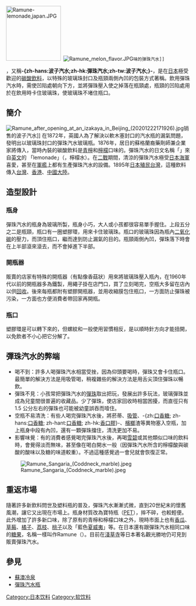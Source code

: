 {{multiple issues|
{{inappropriate tone|time=2015-02-08T04:21:16+00:00}}
{{review|time=2015-02-08T04:21:16+00:00}}
{{unreferenced|time=2015-02-08T04:21:16+00:00}}
}}
{{noteTA
|T=zh-hans:弹珠汽水;zh-hk:波子汽水;zh-tw:彈珠汽水;
|1=zh-hans:弹珠汽水;zh-hk:波子汽水;zh-tw:彈珠汽水;
}}
{{otheruses|other=日本電子遊戲、電視動畫作品彈珠汽水|彈珠汽水 (遊戲)}}
 [[File:Ramune-lemonade,japan.JPG|150px]] [[File:Ramune_melon_flavor.JPG|thumb]]味的弹珠汽水]]
{{jp|c='''弹珠汽水'''|j=ラムネ|rm=Ramune}}，又稱'''-{zh-hans:波子汽水;zh-hk:彈珠汽水;zh-tw:波子汽水;}-'''，是在[[日本|日本]]極受歡迎的[[碳酸飲料|碳酸飲料]]，以特殊的玻璃珠封口及瓶頸兩側內凹的包裝方式著稱。飲用彈珠汽水時，需使凹陷處朝向下方，並將彈珠壓入使之掉落在瓶頸處，瓶頸的凹陷處用於在飲用時卡住玻璃珠，使玻璃珠不堵住瓶口。

== 簡介 ==
[[File:Ramune_after_opening_at_an_izakaya_in_Beijing_(20201222171926).jpg|thumb]]销售的波子汽水]]
在1872年，英國人{{link-en|Hiram Codd}}為了解決以軟木塞封口的汽水瓶的漏氣問題，發明出以玻璃珠封口的彈珠汽水玻璃瓶。1876年，居日的蘇格蘭裔藥劑師兼企業家{{link-en|阿歷山大‧卡梅倫‧西姆|Alexander Cameron Sim}}將傳入，當時內裝的碳酸飲料是[[青檸|青檸]]和[[檸檬|檸檬]]口味的。彈珠汽水的日文名稱「{{lang|ja|ラムネ}}」來自[[英文|英文]]的 「lemonade」（{{lang|ja|レモネード}}，檸檬水）。在[[第二次世界大戰|二戰]]期間，清涼的彈珠汽水極受[[日本海軍|日本海軍]]喜愛，甚至在[[軍艦|軍艦]]上都有生產彈珠汽水的設備。1895年[[台灣日治時期|日本殖民台灣]]，這種飲料傳入[[台灣|台灣]]、[[香港|香港]]、[[中國大陸|中國大陸]]。

== 造型設計 ==
=== 瓶身 ===
彈珠汽水的瓶身為玻璃所製，瓶身小巧，大人或小孩都很容易單手握住。上段五分之二是瓶頸，瓶口有一圈塑膠環，用來卡住玻璃珠。瓶口的玻璃珠因為瓶內[[二氧化碳|二氧化碳]]的壓力，而頂住瓶口，繼而達到防止漏氣的目的。瓶頸兩側內凹，彈珠落下時會在上半部滾來滾去，而不會掉進下半部。
=== 開瓶器 ===
販賣的店家有特殊的開瓶器（有點像香菇狀）用來將玻璃珠壓入瓶內，在1960年代以前的開瓶器多為鐵製，用繩子掛在店門口，買了立刻喝完，空瓶大多留在店內以供[[回收|回收]]。後來每瓶都附有塑膠開瓶器，並用收縮膜包住瓶口，一方面防止彈珠被污染，一方面也方便消費者帶回家再開瓶。
=== 瓶口 ===
塑膠環是可以轉下來的，但螺紋和一般使用習慣相反，是以順時針方向才能扭開，以免飲者不小心把它分解了。

==彈珠汽水的弊端==
* 喝不到：許多人喝彈珠汽水相當受挫，因為仰頭要喝時，彈珠又會卡住瓶口。最簡單的解決方法是用吸管喝，稍複雜些的解決方法是用舌尖頂住彈珠以暢飲。
* 彈珠不見：小孩常把彈珠汽水的[[彈珠|彈珠]]取出把玩，發展出許多玩法，玻璃彈珠並成為兒童間很普遍的收藏品。少了彈珠，使店家回收時相當困擾，而直徑只有 1.5 公分左右的彈珠也可能被幼童誤吞而噎住。
* 空瓶不易清洗：有些人喝完彈珠汽水後，將菸蒂、[[吸管|吸管]]、-{zh:[[口香糖|口香糖]]; zh-hans:[[口香糖|口香糖]]; zh-hant:[[口香糖|口香糖]]; zh-hk:[[口香糖|香口膠]]}-、[[檳榔|檳榔]]渣等異物塞入空瓶，加上瓶身中段有內凹，還有一顆彈珠擋住，清洗更加不易。
* 影響味覺：有的消費者感覺喝完彈珠汽水後，再喝[[雪碧|雪碧]]或其他類似口味的飲料時，會覺得淡而無味，甚至像在喝白開水一般（因彈珠汽水所含的檸檬酸與碳酸的酸味以及糖的味道較重）。不過這種感覺過一會兒就會恢復正常。
[[File:Ramune_Sangaria_(Coddneck_marble).jpeg|right]]

== 重返市場 ==
隨著許多新飲料問世及塑料瓶的普及，彈珠汽水漸漸式微，直到20世紀末的懷舊風潮，讓它又出現在市場上。瓶身材質改為寶特瓶（[[聚對苯二甲酸乙二酯|PET]]），摔不碎，也較輕便。此外增加了許多新口味，除了原有的青檸和檸檬口味之外，現時市面上也有[[香瓜|香瓜]]、[[草莓|草莓]]、[[橘子|橘子]]、[[荔枝|荔枝]]、[[桃子|桃子]]以及「藍色[[夏威夷|夏威夷]]」等。在日本還有跟彈珠汽水相同口味的[[糖果|糖果]]，名稱一樣叫作Ramune（{{lang|ja|ラムネ}}）。目前在[[淺草寺|淺草寺]]等日本著名觀光勝地仍可見到販賣彈珠汽水。

== 參見 ==
* [[蘇澳冷泉|蘇澳冷泉]]
* [[彈珠汽水瓶|彈珠汽水瓶]]

[[Category:日本饮料|Category:日本饮料]] 
[[Category:软饮料|Category:软饮料]]